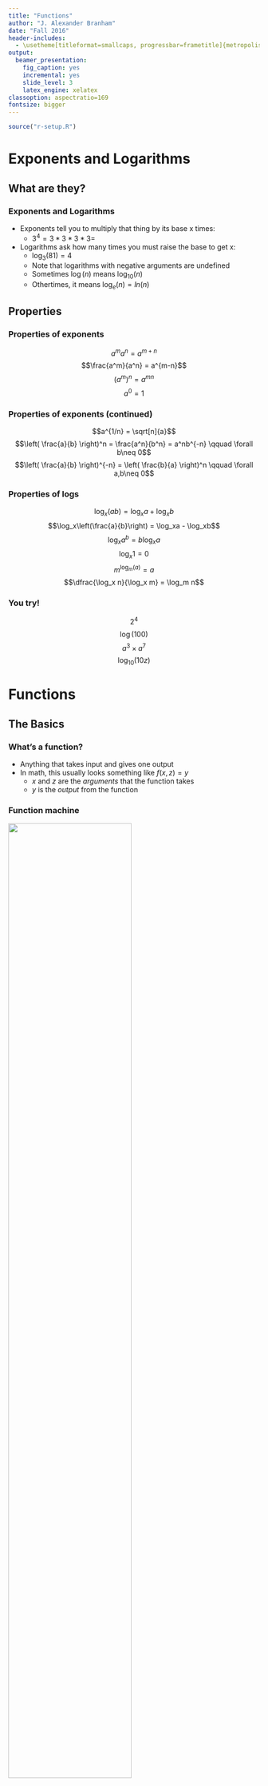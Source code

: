```yaml
---
title: "Functions"
author: "J. Alexander Branham"
date: "Fall 2016"
header-includes: 
  - \usetheme[titleformat=smallcaps, progressbar=frametitle]{metropolis}
output: 
  beamer_presentation:
    fig_caption: yes
    incremental: yes
    slide_level: 3
    latex_engine: xelatex
classoption: aspectratio=169
fontsize: bigger
---
```


```r
source("r-setup.R")
```

# Exponents and Logarithms 
## What are they?
### Exponents and Logarithms
* Exponents tell you to multiply that thing by its base x times:
    + $3^4 = 3*3*3*3 =$
* Logarithms ask how many times you must raise the base to get x:
    + $\log_3(81) = 4$
    + Note that logarithms with negative arguments are undefined 
    + Sometimes $\log(n)$ means $\log_{10}(n)$
    + Othertimes, it means $\log_e(n) = ln(n)$
    
## Properties
### Properties of exponents
$$a^ma^n = a^{m+n}$$
\pause
$$\frac{a^m}{a^n}  = a^{m-n}$$
\pause
$$(a^m)^n = a^{mn}$$
\pause
$$a^0=1$$

### Properties of exponents (continued)
$$a^{1/n} = \sqrt[n]{a}$$
\pause
$$\left( \frac{a}{b} \right)^n = \frac{a^n}{b^n} = a^nb^{-n} \qquad
\forall b\neq 0$$
\pause
$$\left( \frac{a}{b} \right)^{-n} = \left( \frac{b}{a} \right)^n \qquad \forall a,b\neq 0$$

### Properties of logs
$$\log_x(ab) = \log_xa + \log_xb $$
\pause
$$\log_x\left(\frac{a}{b}\right) = \log_xa - \log_xb$$
\pause 
$$\log_xa^b = b \log_x a$$
\pause
$$\log_x 1 = 0$$
\pause
$$m^{\log_m(a)} = a$$
\pause
$$\dfrac{\log_x n}{\log_x m} = \log_m n$$

### You try!
$$2^4$$
$$\log(100)$$
$$a^3 \times a^7$$
$$\log_{10}(10z)$$

# Functions
## The Basics
### What's a function?
* Anything that takes input and gives one output
* In math, this usually looks something like $f(x,z) = y$
    + $x$ and $z$ are the *arguments* that the function takes
    + $y$ is the *output* from the function
    
### Function machine 
![](../images/Function_machine.jpg){height=70%}

## Functional Forms
### Linear functions
* We can make a function that describes a line pretty easily
* $y=mx+b$
    + $m$ is the slope (for every one unit increase in $x$, $y$ increases $m$ units)
    + $b$ is the y-intercept: the value of $y$ when $x=0$
    
### Linear functions
```r
ggplot(data.frame(x = c(-3, 3)), aes(x)) +
  stat_function(fun = function(x) -2 * x + 3, geom = "line")  +
  stat_function(fun = function(x) (1 / 2) * x + 1)
```



### Quadratics
* These lines have one curve
* $y=ax^2 + bx + c$

### Quadratics
```r
ggplot(data.frame(x = c(-3, 4)), aes(x)) +
  stat_function(fun = function(x) x ^ 2, color = "green") +
  stat_function(fun = function(x) 2 * x ^ 2, color = "red") +
  stat_function(fun = function(x) -2 * x ^ 2 + 6 * x - 4) +
  ylim(c(-5, 5))
```

### Exponential
* General form: $y = a * b^{kx} + k$
```r
ggplot(data.frame(x = c(-1, 5)), aes(x)) +
  stat_function(fun = function(x) exp(x)) +
  stat_function(fun = function(x) 2 * exp(x), color = "red")
```

### Logs
* General form: $y= a*\log(bx) + k$
```r
ggplot(data.frame(x = c(0, 5)), aes(x)) +
  stat_function(fun = function(x) log(x)) +
  stat_function(fun = function(x) log10(x), color = "red") +
  stat_function(fun = function(x) 2 * log(x), color = "green")
```

### Logs and Exponents
* The log and exponent charts are obviously related
* In fact, these functions are each others "inverse" function
    + Plug in $y$ to find $x$
* Exponents have horizontal asymptote
* Logs have vertical asymptote

### You try!
What function describes this line?

```r
ggplot(data.frame(x = c(-3, 3)), aes(x)) +
  stat_function(fun = function(x) (1 / 3) * x + 0.5, geom = "line") +
  coord_cartesian(ylim = c(-1, 1))
```
